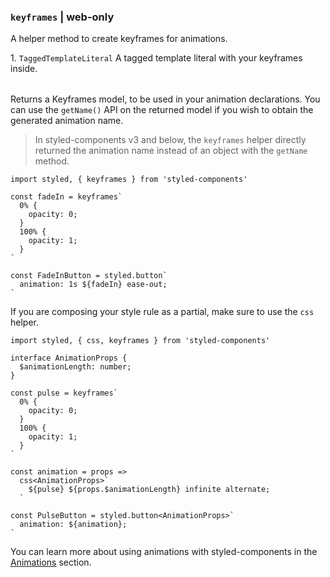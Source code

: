 
### `keyframes` | web-only

A helper method to create keyframes for animations.

<Table head={['Arguments', 'Description']}>
  <Row>
    <Column>
      1. <Code>TaggedTemplateLiteral</Code>
    </Column>
    <Column>A tagged template literal with your keyframes inside.</Column>
  </Row>
</Table>

Returns a Keyframes model, to be used in your animation declarations. You can use the `getName()` API on the returned model if you wish to obtain the generated animation name.

> In styled-components v3 and below, the `keyframes` helper directly returned the animation name instead of an object with the `getName` method.

```tsx
import styled, { keyframes } from 'styled-components'

const fadeIn = keyframes`
  0% {
    opacity: 0;
  }
  100% {
    opacity: 1;
  }
`

const FadeInButton = styled.button`
  animation: 1s ${fadeIn} ease-out;
`
```

If you are composing your style rule as a partial, make sure to use the `css` helper.

```tsx
import styled, { css, keyframes } from 'styled-components'

interface AnimationProps {
  $animationLength: number;
}

const pulse = keyframes`
  0% {
    opacity: 0;
  }
  100% {
    opacity: 1;
  }
`

const animation = props =>
  css<AnimationProps>`
    ${pulse} ${props.$animationLength} infinite alternate;
  `

const PulseButton = styled.button<AnimationProps>`
  animation: ${animation};
`
```

You can learn more about using animations with styled-components in the [Animations](/docs/basics#animations) section.
